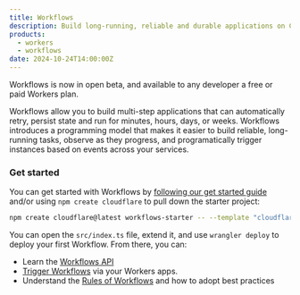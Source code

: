 ```yaml
---
title: Workflows
description: Build long-running, reliable and durable applications on Cloudflare Workers
products: 
  - workers
  - workflows
date: 2024-10-24T14:00:00Z
---
```



Workflows is now in open beta, and available to any developer a free or paid Workers plan.

Workflows allow you to build multi-step applications that can automatically retry, persist state and run for minutes, hours, days, or weeks. Workflows introduces a programming model that makes it easier to build reliable, long-running tasks, observe as they progress, and programatically trigger instances based on events across your services. 

### Get started

You can get started with Workflows by [following our get started guide](/workflows/get-started/guide/) and/or using `npm create cloudflare` to pull down the starter project:

```sh
npm create cloudflare@latest workflows-starter -- --template "cloudflare/workflows-starter"
```

You can open the `src/index.ts` file, extend it, and use `wrangler deploy` to deploy your first Workflow. From there, you can:

* Learn the [Workflows API](/workflows/build/workers-api/)
* [Trigger Workflows](/workflows/build/trigger-workflows/) via your Workers apps.
* Understand the [Rules of Workflows](/workflows/build/rules-of-workflows/) and how to adopt best practices
